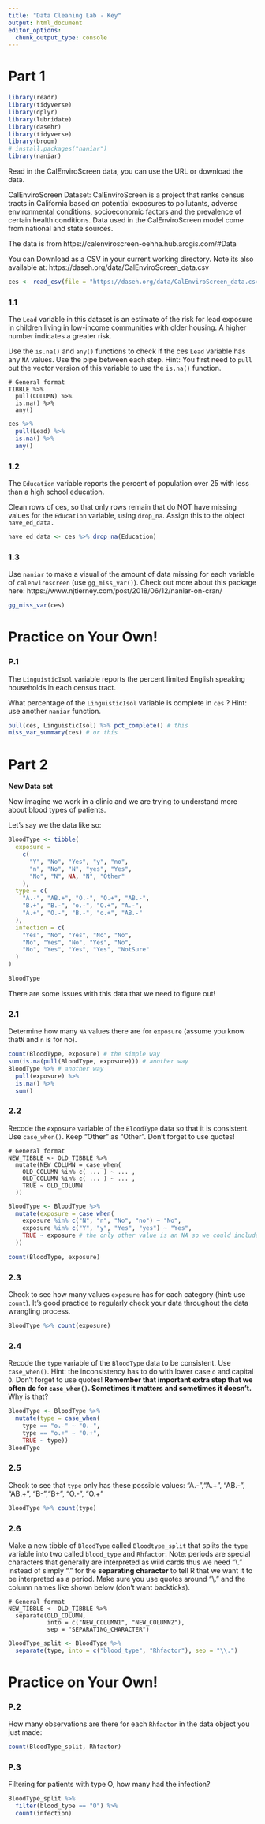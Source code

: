 ```yaml
---
title: "Data Cleaning Lab - Key"
output: html_document
editor_options: 
  chunk_output_type: console
---
```


# Part 1



```r
library(readr)
library(tidyverse)
library(dplyr)
library(lubridate)
library(dasehr)
library(tidyverse)
library(broom)
# install.packages("naniar")
library(naniar)
```

Read in the CalEnviroScreen data, you can use the URL or download the data.

CalEnviroScreen Dataset: CalEnviroScreen is a project that ranks census tracts in California based on potential exposures to pollutants, adverse environmental conditions, socioeconomic factors and the prevalence of certain health conditions. Data used in the CalEnviroScreen model come from national and state sources.

The data is from https://calenviroscreen-oehha.hub.arcgis.com/#Data

You can Download as a CSV in your current working directory.  Note its also available at: 	https://daseh.org/data/CalEnviroScreen_data.csv

```r
ces <- read_csv(file = "https://daseh.org/data/CalEnviroScreen_data.csv")
```

### 1.1

The `Lead` variable in this dataset is an estimate of the risk for lead exposure in children living in low-income communities with older housing. A higher number indicates a greater risk.

Use the `is.na()`  and `any()` functions to check if the ces `Lead` variable has any `NA` values. Use the pipe between each step. 
Hint: You first need to `pull` out the vector version of this variable to use the `is.na()` function.

```
# General format
TIBBLE %>%
  pull(COLUMN) %>%
  is.na() %>%
  any()
```

```r
ces %>%
  pull(Lead) %>%
  is.na() %>%
  any()
```

### 1.2

The `Education` variable reports the percent of population over 25 with less than a high school education. 

Clean rows of ces, so that only rows remain that do NOT have missing values for the `Education` variable,  using `drop_na`. Assign this to the object `have_ed_data.`

```r
have_ed_data <- ces %>% drop_na(Education)
```

### 1.3

Use `naniar` to make a visual of the amount of data missing for each variable of `calenviroscreen` (use `gg_miss_var()`). Check out more about this package here: https://www.njtierney.com/post/2018/06/12/naniar-on-cran/

```r
gg_miss_var(ces)
```


# Practice on Your Own!

### P.1

The `LinguisticIsol` variable reports the percent limited English speaking households in each census tract.

What percentage of the `LinguisticIsol` variable is complete in `ces` ? Hint: use another `naniar` function.
 
```r
pull(ces, LinguisticIsol) %>% pct_complete() # this
miss_var_summary(ces) # or this
```


# Part 2

**New Data set**

Now imagine we work in a clinic and we are trying to understand more about blood types of patients. 

Let's say we the data like so:

```r
BloodType <- tibble(
  exposure =
    c(
      "Y", "No", "Yes", "y", "no",
      "n", "No", "N", "yes", "Yes",
      "No", "N", NA, "N", "Other"
    ),
  type = c(
    "A.-", "AB.+", "O.-", "O.+", "AB.-",
    "B.+", "B.-", "o.-", "O.+", "A.-",
    "A.+", "O.-", "B.-", "o.+", "AB.-"
  ),
  infection = c(
    "Yes", "No", "Yes", "No", "No",
    "No", "Yes", "No", "Yes", "No",
    "No", "Yes", "Yes", "Yes", "NotSure"
  )
)

BloodType
```

There are some issues with this data that we need to figure out!

### 2.1

Determine how many `NA` values there are for `exposure` (assume you know that`N` and `n` is for no).

```r
count(BloodType, exposure) # the simple way
sum(is.na(pull(BloodType, exposure))) # another way
BloodType %>% # another way
  pull(exposure) %>%
  is.na() %>%
  sum()
```

### 2.2

Recode the `exposure` variable of the `BloodType` data so that it is consistent. Use `case_when()`. Keep "Other" as "Other". Don't forget to use quotes!

```
# General format
NEW_TIBBLE <- OLD_TIBBLE %>%
  mutate(NEW_COLUMN = case_when(
    OLD_COLUMN %in% c( ... ) ~ ... ,
    OLD_COLUMN %in% c( ... ) ~ ... ,
    TRUE ~ OLD_COLUMN
  ))
```

```r

BloodType <- BloodType %>%
  mutate(exposure = case_when(
    exposure %in% c("N", "n", "No", "no") ~ "No",
    exposure %in% c("Y", "y", "Yes", "yes") ~ "Yes",
    TRUE ~ exposure # the only other value is an NA so we could include this or we don't need to (it's generally good practice unless we want to create NAs)
  ))

count(BloodType, exposure)
```

### 2.3

Check to see how many values `exposure` has for each category (hint: use `count`). It's good practice to regularly check your data throughout the data wrangling process.

```r
BloodType %>% count(exposure)
```

### 2.4

Recode the `type` variable of the `BloodType` data to be consistent. Use `case_when()`. Hint: the inconsistency has to do with lower case `o` and capital `O`. Don't forget to use quotes! **Remember that important extra step that we often do for `case_when()`. Sometimes it matters and sometimes it doesn't.** Why is that?

```r
BloodType <- BloodType %>%
  mutate(type = case_when(
    type == "o.-" ~ "O.-",
    type == "o.+" ~ "O.+",
    TRUE ~ type))
BloodType
```

### 2.5

Check to see that `type` only has these possible values:
 "A.-","A.+", "AB.-", "AB.+", "B-","B+", "O.-", "O.+"

```r
BloodType %>% count(type)
```

### 2.6

Make a new tibble of `BloodType` called `Bloodtype_split` that splits the `type` variable into two called `blood_type` and  `Rhfactor`. Note: periods are special characters that generally are interpreted as wild cards thus we need "\\." instead of simply "." for the **separating character** to tell R that we want it to be interpreted as a period. Make sure you use quotes around "\\." and the column names like shown below (don't want backticks).

```
# General format
NEW_TIBBLE <- OLD_TIBBLE %>%
  separate(OLD_COLUMN,
           into = c("NEW_COLUMN1", "NEW_COLUMN2"),
           sep = "SEPARATING_CHARACTER")
```

```r
BloodType_split <- BloodType %>%
  separate(type, into = c("blood_type", "Rhfactor"), sep = "\\.")
```


# Practice on Your Own!

### P.2

How many observations are there for each `Rhfactor` in the data object you just made:

```r
count(BloodType_split, Rhfactor)
```

### P.3

Filtering for patients with type O, how many had the infection?

```r
BloodType_split %>%
  filter(blood_type == "O") %>%
  count(infection)
```
